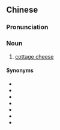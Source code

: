 {{also|白软干酪}}
==Chinese==
{{zh-forms|s=白软干酪|type=112}}

===Pronunciation===
{{zh-pron
|m=báiruǎn gān酪
|cat=n
}}

===Noun===
{{zh-noun}}

# [[cottage cheese]]

====Synonyms====
* {{zh-l|白乾酪}}
* {{zh-l|農家乾酪}}
* {{zh-l|農家乳酪}}
* {{zh-l|軟白乾酪}}
* {{zh-l|鬆軟乾酪}}
* {{zh-l|鮮乾酪}}
* {{zh-l|鄉村奶酪}}

{{zh-cat|Cheeses}}